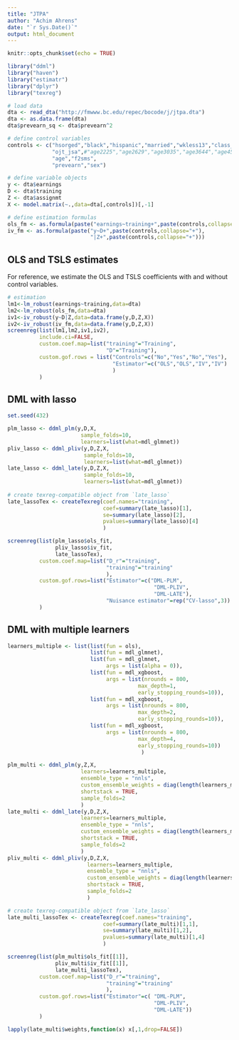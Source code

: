 ```yaml
---
title: "JTPA"
author: "Achim Ahrens"
date: "`r Sys.Date()`"
output: html_document
---
```


```r
knitr::opts_chunk$set(echo = TRUE)
```


```r
library("ddml")
library("haven")
library("estimatr")
library("dplyr")
library("texreg")

# load data
dta <- read_dta("http://fmwww.bc.edu/repec/bocode/j/jtpa.dta")
dta <- as.data.frame(dta)
dta$prevearn_sq <- dta$prevearn^2

# define control variables
controls <- c("hsorged","black","hispanic","married","wkless13","class_tr",
              "ojt_jsa",#"age2225","age2629","age3035","age3644","age4554",
              "age","f2sms",
              "prevearn","sex")

# define variable objects
y <- dta$earnings
D <- dta$training
Z <- dta$assignmt
X <- model.matrix(~.,data=dta[,controls])[,-1]

# define estimation formulas
ols_fm <- as.formula(paste("earnings~training+",paste(controls,collapse="+")))
iv_fm <- as.formula(paste("y~D+",paste(controls,collapse="+"),
                          "|Z+",paste(controls,collapse="+")))
```

## OLS and TSLS estimates

For reference, we estimate the OLS and TSLS coefficients with and without control variables.

```r
# estimation
lm1<-lm_robust(earnings~training,data=dta)
lm2<-lm_robust(ols_fm,data=dta)  
iv1<-iv_robust(y~D|Z,data=data.frame(y,D,Z,X))
iv2<-iv_robust(iv_fm,data=data.frame(y,D,Z,X))
screenreg(list(lm1,lm2,iv1,iv2),
          include.ci=FALSE,
          custom.coef.map=list("training"="Training",
                               "D"="Training"),
          custom.gof.rows = list("Controls"=c("No","Yes","No","Yes"),
                                 "Estimator"=c("OLS","OLS","IV","IV")
                                 ) 
          )
```
## DML with lasso


```r
set.seed(432)

plm_lasso <- ddml_plm(y,D,X,
                       sample_folds=10,
                       learners=list(what=mdl_glmnet))
pliv_lasso <- ddml_pliv(y,D,Z,X,
                        sample_folds=10,
                        learners=list(what=mdl_glmnet))
late_lasso <- ddml_late(y,D,Z,X,
                        sample_folds=10,
                        learners=list(what=mdl_glmnet))
 
# create texreg-compatible object from `late_lasso`
late_lassoTex <- createTexreg(coef.names="training",
                              coef=summary(late_lasso)[1],
                              se=summary(late_lasso)[2],
                              pvalues=summary(late_lasso)[4]
                              )

screenreg(list(plm_lasso$ols_fit,
               pliv_lasso$iv_fit,
               late_lassoTex),
          custom.coef.map=list("D_r"="training",
                               "training"="training" 
                               ),
          custom.gof.rows=list("Estimator"=c("DML-PLM",
                                              "DML-PLIV",
                                              "DML-LATE"),
                               "Nuisance estimator"=rep("CV-lasso",3))
          )
```

## DML with multiple learners

```r
learners_multiple <- list(list(fun = ols),
                          list(fun = mdl_glmnet),
                          list(fun = mdl_glmnet,
                               args = list(alpha = 0)),
                          list(fun = mdl_xgboost,   
                               args = list(nrounds = 800,
                                         max_depth=1,
                                         early_stopping_rounds=10)),
                          list(fun = mdl_xgboost,   
                               args = list(nrounds = 800,
                                         max_depth=2,
                                         early_stopping_rounds=10)),
                          list(fun = mdl_xgboost, 
                               args = list(nrounds = 800,
                                         max_depth=4,
                                         early_stopping_rounds=10))
                                          )

plm_multi <- ddml_plm(y,Z,X,
                       learners=learners_multiple,
                       ensemble_type = "nnls",
                       custom_ensemble_weights = diag(length(learners_multiple)),
                       shortstack = TRUE,
                       sample_folds=2
                       )
late_multi <- ddml_late(y,D,Z,X,
                       learners=learners_multiple,
                       ensemble_type = "nnls",
                       custom_ensemble_weights = diag(length(learners_multiple)),
                       shortstack = TRUE,
                       sample_folds=2
                       )
pliv_multi <- ddml_pliv(y,D,Z,X,
                         learners=learners_multiple,
                         ensemble_type = "nnls",
                         custom_ensemble_weights = diag(length(learners_multiple)),
                         shortstack = TRUE,
                         sample_folds=2
                         )

# create texreg-compatible object from `late_lasso`
late_multi_lassoTex <- createTexreg(coef.names="training",
                              coef=summary(late_multi)[1,1],
                              se=summary(late_multi)[1,2],
                              pvalues=summary(late_multi)[1,4]
                              )

screenreg(list(plm_multi$ols_fit[[1]],
               pliv_multi$iv_fit[[1]],
               late_multi_lassoTex),
          custom.coef.map=list("D_r"="training",
                               "training"="training" 
                               ),
          custom.gof.rows=list("Estimator"=c( "DML-PLM",
                                              "DML-PLIV",
                                              "DML-LATE"))
          )

lapply(late_multi$weights,function(x) x[,1,drop=FALSE])
```